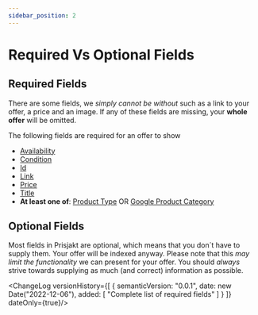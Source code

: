 ```yaml
---
sidebar_position: 2
---
```


# Required Vs Optional Fields

## Required Fields

<RequiredField />

There are some fields, we *simply cannot be without* such as a link to your offer, a price and an image. If any of these fields are missing, your **whole offer** will be omitted.

The following fields are required for an offer to show

- [Availability](/docs/fields/availability)
- [Condition](/docs/fields/condition)
- [Id](/docs/fields/id)
- [Link](/docs/fields/link)
- [Price](/docs/fields/price)
- [Title](/docs/fields/title)
- **At least one of**: [Product Type](/docs/fields/product_type) OR [Google Product Category](/docs/fields/google_product_category)

## Optional Fields

<OptionalField />

Most fields in Prisjakt are optional, which means that you don´t have to supply them. Your offer will be indexed anyway. Please note that this *may limit the functionality* we can present for your offer. You should *always* strive towards supplying as much (and correct) information as possible.

<ChangeLog versionHistory={[
  {
    semanticVersion: "0.0.1",
    date: new Date("2022-12-06"),
    added: [
        "Complete list of required fields"
    ]
  }
]} dateOnly={true}/>